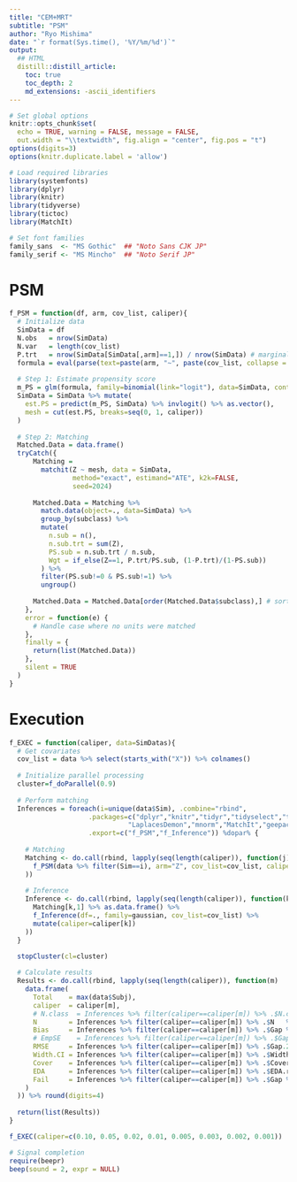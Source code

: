 ```yaml
---
title: "CEM+MRT"
subtitle: "PSM"
author: "Ryo Mishima"
date: "`r format(Sys.time(), '%Y/%m/%d')`"
output:
  ## HTML
  distill::distill_article:
    toc: true
    toc_depth: 2
    md_extensions: -ascii_identifiers
---
```


```r
# Set global options
knitr::opts_chunk$set(
  echo = TRUE, warning = FALSE, message = FALSE,
  out.width = "\\textwidth", fig.align = "center", fig.pos = "t")
options(digits=3)
options(knitr.duplicate.label = 'allow')

# Load required libraries
library(systemfonts)
library(dplyr)
library(knitr)
library(tidyverse)
library(tictoc)
library(MatchIt)

# Set font families
family_sans  <- "MS Gothic"  ## "Noto Sans CJK JP"
family_serif <- "MS Mincho"  ## "Noto Serif JP"
```

# PSM
```r
f_PSM = function(df, arm, cov_list, caliper){
  # Initialize data
  SimData = df
  N.obs   = nrow(SimData)
  N.var   = length(cov_list)
  P.trt   = nrow(SimData[SimData[,arm]==1,]) / nrow(SimData) # marginal prob of treatment
  formula = eval(parse(text=paste(arm, "~", paste(cov_list, collapse = " + "))))
  
  # Step 1: Estimate propensity score
  m_PS = glm(formula, family=binomial(link="logit"), data=SimData, control=glm.control(maxit=1e+3))
  SimData = SimData %>% mutate(
    est.PS = predict(m_PS, SimData) %>% invlogit() %>% as.vector(),
    mesh = cut(est.PS, breaks=seq(0, 1, caliper))
  )
  
  # Step 2: Matching
  Matched.Data = data.frame()
  tryCatch({
      Matching =
        matchit(Z ~ mesh, data = SimData, 
                method="exact", estimand="ATE", k2k=FALSE,
                seed=2024)
      
      Matched.Data = Matching %>% 
        match.data(object=., data=SimData) %>% 
        group_by(subclass) %>%
        mutate(
          n.sub = n(),
          n.sub.trt = sum(Z),
          PS.sub = n.sub.trt / n.sub,
          Wgt = if_else(Z==1, P.trt/PS.sub, (1-P.trt)/(1-PS.sub))
        ) %>%
        filter(PS.sub!=0 & PS.sub!=1) %>%
        ungroup()
      
      Matched.Data = Matched.Data[order(Matched.Data$subclass),] # sort
    },
    error = function(e) {
      # Handle case where no units were matched
    },
    finally = {
      return(list(Matched.Data))
    },
    silent = TRUE
  )
}
```

# Execution

```r
f_EXEC = function(caliper, data=SimDatas){
  # Get covariates
  cov_list = data %>% select(starts_with("X")) %>% colnames()
  
  # Initialize parallel processing
  cluster=f_doParallel(0.9)
  
  # Perform matching
  Inferences = foreach(i=unique(data$Sim), .combine="rbind", 
                    .packages=c("dplyr","knitr","tidyr","tidyselect","tidyverse",
                              "LaplacesDemon","mnorm","MatchIt","geepack","marginaleffects"),
                    .export=c("f_PSM","f_Inference")) %dopar% {
    
    # Matching
    Matching <- do.call(rbind, lapply(seq(length(caliper)), function(j) 
      f_PSM(data %>% filter(Sim==i), arm="Z", cov_list=cov_list, caliper=caliper[j])
    ))
    
    # Inference
    Inference <- do.call(rbind, lapply(seq(length(caliper)), function(k)
      Matching[k,1] %>% as.data.frame() %>% 
      f_Inference(df=., family=gaussian, cov_list=cov_list) %>% 
      mutate(caliper=caliper[k])
    ))
  }
  
  stopCluster(cl=cluster)

  # Calculate results
  Results <- do.call(rbind, lapply(seq(length(caliper)), function(m)
    data.frame(
      Total    = max(data$Subj),
      caliper  = caliper[m],
      # N.class  = Inferences %>% filter(caliper==caliper[m]) %>% .$N.class %>% mean(na.rm=TRUE),
      N        = Inferences %>% filter(caliper==caliper[m]) %>% .$N   %>% mean(na.rm=TRUE),
      Bias     = Inferences %>% filter(caliper==caliper[m]) %>% .$Gap %>% mean(na.rm=TRUE),
      # EmpSE    = Inferences %>% filter(caliper==caliper[m]) %>% .$Gap %>% sd(na.rm=TRUE),
      RMSE     = Inferences %>% filter(caliper==caliper[m]) %>% .$Gap.2 %>% mean(na.rm=TRUE) %>% sqrt(),
      Width.CI = Inferences %>% filter(caliper==caliper[m]) %>% .$Width.CI %>% mean(na.rm=TRUE),
      Cover    = Inferences %>% filter(caliper==caliper[m]) %>% .$Coverage %>% mean(na.rm=TRUE),
      EDA      = Inferences %>% filter(caliper==caliper[m]) %>% .$EDA.range %>% mean(na.rm=TRUE),
      Fail     = Inferences %>% filter(caliper==caliper[m]) %>% .$Gap %>% is.na() %>% sum()
    )
  )) %>% round(digits=4)
  
  return(list(Results))
}
```

```r
f_EXEC(caliper=c(0.10, 0.05, 0.02, 0.01, 0.005, 0.003, 0.002, 0.001))
```


```r
# Signal completion
require(beepr)
beep(sound = 2, expr = NULL)
```
